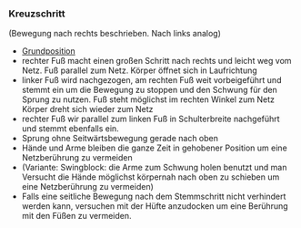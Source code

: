 ### Kreuzschritt

(Bewegung nach rechts beschrieben. Nach links analog) 

- [Grundposition](/tech/defense-ready.qmd)
- rechter Fuß macht einen großen Schritt nach rechts und leicht weg vom Netz. Fuß parallel zum Netz. Körper öffnet sich in Laufrichtung
- linker Fuß wird nachgezogen, am rechten Fuß weit vorbeigeführt und stemmt ein um die Bewegung zu stoppen und den Schwung für den Sprung zu nutzen. Fuß steht möglichst im rechten Winkel zum Netz Körper dreht sich wieder zum Netz
- rechter Fuß wir parallel zum linken Fuß in Schulterbreite nachgeführt und stemmt ebenfalls ein.
- Sprung ohne Seitwärtsbewegung gerade nach oben
- Hände und Arme bleiben die ganze Zeit in gehobener Position um eine Netzberührung zu vermeiden
- (Variante: Swingblock: die Arme zum Schwung holen benutzt und man Versucht die Hände möglichst körpernah nach oben zu schieben um eine Netzberührung zu vermeiden)
- Falls eine seitliche Bewegung nach dem Stemmschritt nicht verhindert werden kann, versuchen mit der Hüfte anzudocken um eine Berührung mit den Füßen zu vermeiden.
